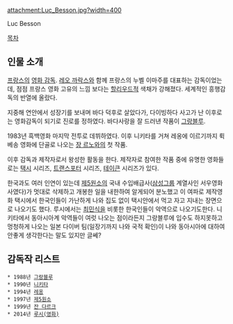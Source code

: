 {{{#!html
<div style="border: 3px solid Crimson;padding:10px;margin-bottom:0px"><b style="font-size:18px">주의. 여러분의 문서 기여는 리그베다 위키의 영리활동에 이용됩니다.</b><br/>
영리사업체 <b>리그베다 위키는 작성하신 내용의 저작권을 위임받아 임의로 영리추구 활동 및 저작권 행사</b>를 할 수 있습니다. 반면, 여러분이 작성한 내용에 대해 <b>법적 분쟁이 발생할 경우 리그베다 위키는 책임을 지지 않으며 모든 책임은 작성자가 집니다.</b> 편집하기 전에 먼저 <a href="http://rigvedawiki.net/r1/wiki.php/2015년 리그베다 영리화 사태">리그베다 영리화 사태</a>에서 <b>현행 위키의 구조를 파악</b>해주세요.
</div>}}}

attachment:Luc_Besson.jpg?width=400

Luc Besson

[[목차]]

== 인물 소개 ==
[[프랑스]]의 [[영화 감독]]. [[레오 까락스]]와 함께 프랑스의 누벨 이마주를 대표하는 감독이었는데, 점점 프랑스 영화 고유의 느낌 보다는 [[할리우드]]적 색채가 강해졌다. 세계적인 흥행감독의 반열에 올랐다.

지중해 연안에서 성장기를 보내며 바다 덕후로 살았다가, 다이빙하다 사고가 난 이후로는 영화감독이 되기로 진로를 정하였다. 바다사랑을 잘 드러낸 작품이 [[그랑블루]]. 

1983년 흑백영화 마지막 전투로 데뷔하였다. 이후 니키타를 거쳐 레옹에 이르기까지 뤽 베송 영화에 단골로 나오는 [[장 르노]]와의 첫 작품. 

이후 감독과 제작자로서 왕성한 활동을 한다. 제작자로 참여한 작품 중에 유명한 영화들로는 [[택시]] 시리즈, [[트랜스포터]] 시리즈, [[테이큰]] 시리즈가 있다.

한국과도 여러 인연이 있는데 [[제5원소]]의 국내 수입배급사([[삼성그룹]] 계열사인 서우영화사였다)가 멋대로 삭제하고 개봉한 일을 내한하여 알게되어 분노했고 이 여파로 제작영화 택시에서 한국인들이 가난하게 나와 집도 없이 택시안에서 먹고 자고 지내는 장면으로 나오기도 했다. 루시에서는 [[최민식]]을 비롯한 한국인들이 악역으로 나오기도한다. 니키타에서 동아시아계 악역들이 여럿 나오는 점이라든지 그랑블루에 입수도 하지못하고 멍청하게 나오는 일본 다이버 팀(일장기까지 나와 국적 확인)이 나와 동아시아에 대하여 안좋게 생각한다는 말도 있지만 글쎄?
== 감독작 리스트 ==
 * 1988년 [[그랑블루]]
 * 1990년 [[니키타]]
 * 1994년 [[레옹]]
 * 1997년 [[제5원소]]
 * 1999년 [[잔 다르크]]
 * 2014년 [[루시(영화)]]
